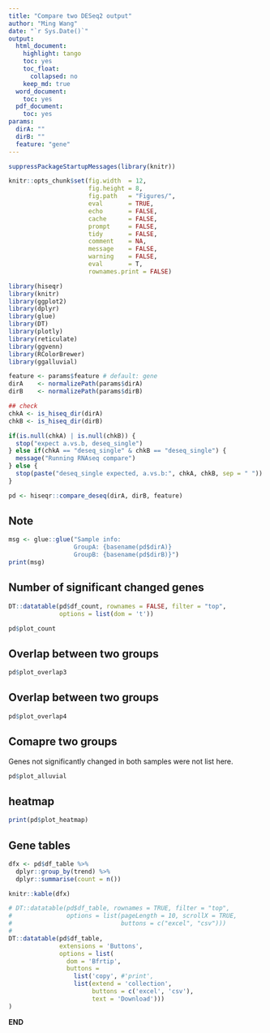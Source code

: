 ```yaml
---
title: "Compare two DESeq2 output"
author: "Ming Wang"
date: "`r Sys.Date()`"
output:
  html_document:
    highlight: tango
    toc: yes
    toc_float:
      collapsed: no
    keep_md: true
  word_document:
    toc: yes
  pdf_document:
    toc: yes
params:
  dirA: ""
  dirB: ""
  feature: "gene"
---
```


```r
suppressPackageStartupMessages(library(knitr))

knitr::opts_chunk$set(fig.width  = 12, 
                      fig.height = 8, 
                      fig.path   = "Figures/",
                      eval       = TRUE,
                      echo       = FALSE,
                      cache      = FALSE,
                      prompt     = FALSE,
                      tidy       = FALSE,
                      comment    = NA,
                      message    = FALSE,
                      warning    = FALSE,
                      eval       = T,
                      rownames.print = FALSE)
```


```r
library(hiseqr)
library(knitr)
library(ggplot2)
library(dplyr)
library(glue)
library(DT)
library(plotly)
library(reticulate)
library(ggvenn)
library(RColorBrewer)
library(ggalluvial)
```


```r
feature <- params$feature # default: gene
dirA    <- normalizePath(params$dirA)
dirB    <- normalizePath(params$dirB)

## check
chkA <- is_hiseq_dir(dirA)
chkB <- is_hiseq_dir(dirB)

if(is.null(chkA) | is.null(chkB)) {
  stop("expect a.vs.b, deseq_single")
} else if(chkA == "deseq_single" & chkB == "deseq_single") {
  message("Running RNAseq compare")
} else {
  stop(paste("deseq_single expected, a.vs.b:", chkA, chkB, sep = " "))
}
```


```r
pd <- hiseqr::compare_deseq(dirA, dirB, feature)
```

## Note

```r
msg <- glue::glue("Sample info:
                  GroupA: {basename(pd$dirA)}
                  GroupB: {basename(pd$dirB)}")
print(msg)
```


## Number of significant changed genes

```r
DT::datatable(pd$df_count, rownames = FALSE, filter = "top", 
              options = list(dom = 't'))
```


```r
pd$plot_count
```

## Overlap between two groups

```r
pd$plot_overlap3
```

## Overlap between two groups

```r
pd$plot_overlap4
```

## Comapre two groups

Genes not significantly changed in both samples were not list here.

```r
pd$plot_alluvial
```


## heatmap

```r
print(pd$plot_heatmap)
```

## Gene tables

```r
dfx <- pd$df_table %>%
  dplyr::group_by(trend) %>%
  dplyr::summarise(count = n())

knitr::kable(dfx)
```


```r
# DT::datatable(pd$df_table, rownames = TRUE, filter = "top", 
#               options = list(pageLength = 10, scrollX = TRUE, 
#                              buttons = c("excel", "csv")))
# 
DT::datatable(pd$df_table,
              extensions = 'Buttons', 
              options = list(
                dom = 'Bfrtip',
                buttons = 
                  list('copy', #'print', 
                  list(extend = 'collection',
                       buttons = c('excel', 'csv'),
                       text = 'Download')))
)
```


**END**
